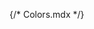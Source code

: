 {/* Colors.mdx */}


<Meta title='Colors' />

<ColorPalette>
  <ColorItem
    title='theme.color.greyscale'
    subtitle='Some of the greys'
    colors={{ Alabaster: '#F8F8F8', Concrete: '#F3F3F3', White: '#FFFFFF' }}
  />
  <ColorItem
    title='theme.color.primary'
    subtitle='Coral'
    colors={{ WildWatermelon: '#FF4785' }}
  />
  <ColorItem
    title='theme.color.secondary'
    subtitle='Ocean'
    colors={{ DodgerBlue: '#1EA7FD' }}
  />
  <ColorItem
    title='theme.color.positive'
    subtitle='Green'
    colors={{
      Apple: 'rgba(102,191,60,1)',
      Apple30: 'rgba(102,191,60,.3)',
      Apple60: 'rgba(102,191,60,.6)',
      Apple80: 'rgba(102,191,60,.8)',
    }}
  />
  <ColorItem
    title='gradient'
    subtitle='Grayscale'
    colors={{
      Gradient: 'linear-gradient(to right,white,black)',
    }}
  />
  <ColorItem
    title='gradient'
    subtitle='Grayscale'
    colors={['linear-gradient(65deg,white,black)']}
  />
</ColorPalette>
